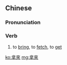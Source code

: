 {{also|拿来}}
==Chinese==
{{zh-forms|s=拿来}}

===Pronunciation===
{{zh-pron
|m=nálái,tl=y
|c=naa4 loi4
|h=pfs=nâ-lòi
|cat=v
}}

===Verb===
{{zh-verb}}

# to [[bring]], to [[fetch]], to [[get]]

[[ko:拿來]]
[[mg:拿來]]